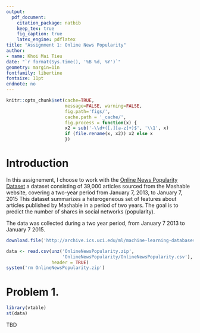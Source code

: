 ```yaml
---
output: 
  pdf_document:
    citation_package: natbib
    keep_tex: true
    fig_caption: true
    latex_engine: pdflatex
title: "Assignment 1: Online News Popularity"
author:
- name: Khoi Mai Tieu
date: "`r format(Sys.time(), '%B %d, %Y')`"
geometry: margin=1in
fontfamily: libertine
fontsize: 11pt
endnote: no
---
```


```r
knitr::opts_chunk$set(cache=TRUE,
                      message=FALSE, warning=FALSE,
                      fig.path='figs/',
                      cache.path = '_cache/',
                      fig.process = function(x) {
                      x2 = sub('-\\d+([.][a-z]+)$', '\\1', x)
                      if (file.rename(x, x2)) x2 else x
                      })
```


# Introduction

In this assignement, I choose to work with the [Online News Popularity Dataset](https://archive.ics.uci.edu/dataset/332/online+news+popularity)
a dataset consisting of 39,000 articles sourced from the Mashable website, covering a two-year period from January 7, 2013, to January 7, 2015
This dataset summarizes a heterogeneous set of features about articles published by Mashable in a period of two years. The goal is to predict the number of shares in social networks (popularity).

The data was collected during a two year period, from January 7 2013 to January 7 2015.


```r
download.file('http://archive.ics.uci.edu/ml/machine-learning-databases/00332/OnlineNewsPopularity.zip', 'OnlineNewsPopularity.zip')

data <- read.csv(unz('OnlineNewsPopularity.zip',
                     'OnlineNewsPopularity/OnlineNewsPopularity.csv'),
                 header = TRUE)
system('rm OnlineNewsPopularity.zip')
```



# Problem 1. 
```r
library(vtable)
st(data)
```




TBD